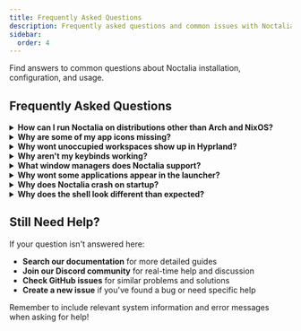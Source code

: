 ```yaml
---
title: Frequently Asked Questions
description: Frequently asked questions and common issues with Noctalia.
sidebar:
  order: 4
---
```


Find answers to common questions about Noctalia installation, configuration, and usage.

## Frequently Asked Questions

<details>
<summary><strong>How can I run Noctalia on distributions other than Arch and NixOS?</strong></summary>

Most distributions offer `quickshell` or `quickshell-git`. If you can install either, you can use Noctalia. If your distro doesn’t provide Quickshell, you can build it from source.

</details>

<details>
<summary><strong>Why are some of my app icons missing?</strong></summary>

The issue is most likely that environment variables are not set properly.
Use one of the following:

If you already have an icon theme set for GTK then you can use this one:
- `QT_QPA_PLATFORMTHEME=gtk3`

You can also use Qt6ct to set your icon theme; for that you can use:
- `QT_QPA_PLATFORMTHEME=qt6ct`

If you don't have either of those set then you can set:
- `QS_ICON_THEME="youricontheme"`

**Add these variables to `/etc/environment` and reboot. On NixOS, use `environment.variables` or `home.sessionVariables`.**

</details>

<details>
<summary><strong>Why wont unoccupied workspaces show up in Hyprland?</strong></summary>

Set workspaces as persistent in your Hyprland config. See [Hyprland Workspace Rules](https://wiki.hypr.land/Configuring/Workspace-Rules/#rules) for details.

</details>

<details>
<summary><strong>Why aren't my keybinds working?</strong></summary>

Common causes:

1. **Wrong command syntax**: Make sure you're using the correct IPC command format
2. **Window manager configuration**: Verify your keybind syntax matches your WM (Hyprland vs Niri)
3. **Noctalia not running**: Keybinds only work when Noctalia is running

</details>

<details>
<summary><strong>What window managers does Noctalia support?</strong></summary>

Noctalia is designed for and tested with Hyprland and Niri. While it may work with other compositors, we currently only support workspace indicators for Niri and Hyprland.

</details>

<details>
<summary><strong>Why wont some applications appear in the launcher?</strong></summary>

The launcher looks for `.desktop` files in standard locations. If an application doesn’t appear:

1. **Refresh the launcher cache** by restarting Noctalia.
2. **Verify that a `.desktop` file exists** in one of these directories:
   - `/usr/share/applications/`
   - `~/.local/share/applications/`
   - `$HOME/.nix-profile/share/applications/` (apps installed with Nix/Home Manager)
   - `/etc/profiles/per-user/$USER/share/applications/` (system/user-wide Nix profiles)
3. **Create a `.desktop` file manually** for custom applications if none is provided.

</details>

<details>
<summary><strong>Why does Noctalia crash on startup?</strong></summary>

1. **Check the error output** by running Noctalia from the terminal
2. **Update dependencies** - outdated Quickshell versions can cause issues
3. **Check system logs** for additional error information

</details>

<details>
<summary><strong>Why does the shell look different than expected?</strong></summary>

1. **Check your theme settings** in the settings panel
2. **Verify your display settings** - scaling and resolution can affect appearance
3. **Update to the latest version** - UI improvements are frequently released

</details>

## Still Need Help?

If your question isn't answered here:

- **Search our documentation** for more detailed guides
- **Join our Discord community** for real-time help and discussion
- **Check GitHub issues** for similar problems and solutions
- **Create a new issue** if you've found a bug or need specific help

Remember to include relevant system information and error messages when asking for help!